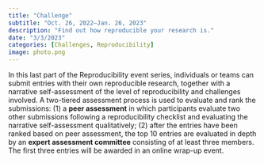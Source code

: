 ```yaml
---
title: "Challenge"
subtitle: "Oct. 26, 2022–Jan. 26, 2023"
description: "Find out how reproducible your research is."
date: "3/3/2023"
categories: [Challenges, Reproducibility]
image: photo.png
---
```


In this last part of the Reproducibility event series, individuals or teams can submit entries with their own reproducible research, together with a narrative self-assessment of the level of reproducibility and challenges involved. A two-tiered assessment process is used to evaluate and rank the submissions: (1) a **peer assessment** in which participants evaluate two other submissions following a reproducibility checklist and evaluating the narrative self-assessment qualitatively; (2) after the entries have been ranked based on peer assessment, the top 10 entries are evaluated in depth by an **expert assessment committee** consisting of at least three members. The first three entries will be awarded in an online wrap-up event.


